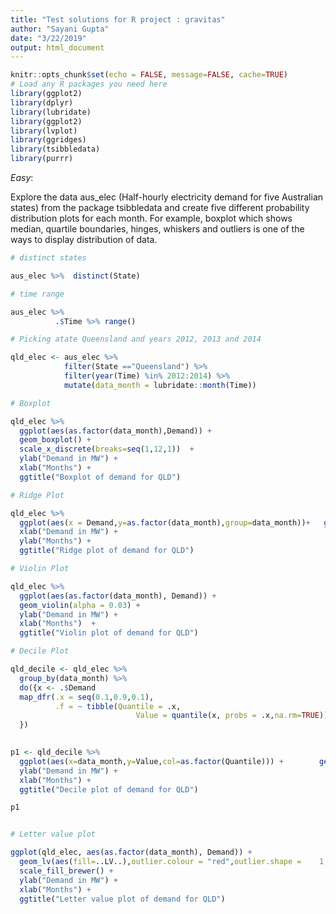 ```yaml
---
title: "Test solutions for R project : gravitas"
author: "Sayani Gupta"
date: "3/22/2019"
output: html_document
---
```



```r
knitr::opts_chunk$set(echo = FALSE, message=FALSE, cache=TRUE)
# Load any R packages you need here
library(ggplot2)
library(dplyr)
library(lubridate)
library(ggplot2)
library(lvplot)
library(ggridges)
library(tsibbledata)
library(purrr)
```



_*Easy*_:

Explore the data aus_elec (Half-hourly electricity demand for five Australian states) from the package tsibbledata and create five different probability distribution plots for each month. For example, boxplot which shows median, quartile boundaries, hinges, whiskers and outliers is one of the ways to display distribution of data. 


```r

# distinct states

aus_elec %>%  distinct(State)

# time range

aus_elec %>%
          .$Time %>% range()

# Picking atate Queensland and years 2012, 2013 and 2014

qld_elec <- aus_elec %>%
            filter(State =="Queensland") %>%
            filter(year(Time) %in% 2012:2014) %>%  
            mutate(data_month = lubridate::month(Time))

# Boxplot

qld_elec %>% 
  ggplot(aes(as.factor(data_month),Demand)) +
  geom_boxplot() + 
  scale_x_discrete(breaks=seq(1,12,1))  +
  ylab("Demand in MW") +
  xlab("Months") + 
  ggtitle("Boxplot of demand for QLD")

# Ridge Plot

qld_elec %>% 
  ggplot(aes(x = Demand,y=as.factor(data_month),group=data_month))+   geom_density_ridges2() +
  xlab("Demand in MW") +
  ylab("Months") + 
  ggtitle("Ridge plot of demand for QLD")

# Violin Plot 

qld_elec %>% 
  ggplot(aes(as.factor(data_month), Demand)) +
  geom_violin(alpha = 0.03) +
  ylab("Demand in MW") +
  xlab("Months")  +
  ggtitle("Violin plot of demand for QLD")

# Decile Plot

qld_decile <- qld_elec %>% 
  group_by(data_month) %>%
  do({x <- .$Demand
  map_dfr(.x = seq(0.1,0.9,0.1),
          .f = ~ tibble(Quantile = .x,
                            Value = quantile(x, probs = .x,na.rm=TRUE)))
  })
  

p1 <- qld_decile %>% 
  ggplot(aes(x=data_month,y=Value,col=as.factor(Quantile))) +        geom_line() +
  ylab("Demand in MW") +
  xlab("Months") +
  ggtitle("Decile plot of demand for QLD") 

p1


# Letter value plot

ggplot(qld_elec, aes(as.factor(data_month), Demand)) + 
  geom_lv(aes(fill=..LV..),outlier.colour = "red",outlier.shape =    1, k=9) + 
  scale_fill_brewer() + 
  ylab("Demand in MW") +
  xlab("Months") +
  ggtitle("Letter value plot of demand for QLD") 
```

